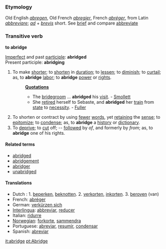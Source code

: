 ===Etymology===
Old English ''[[abregen]]'', Old French ''[[abregier]]'', French ''[[abréger]]'', from Latin ''[[abbreviare]]''; ''[[ad]]'' + ''[[brevis]]'' short. See [[brief]] and compare [[abbreviate]]

===Transitive verb===
'''to abridge'''

[[Imperfect]] and past [[participle]]: '''abridged'''<br>
Present participle: '''abridging'''
#To make [[shorter]]; to [[shorten]] in [[duration]]; to [[lessen]]; to [[diminish]]; to [[curtail]]; as, to '''abridge''' [[labor]]; to '''abridge''' [[power]] or [[right]]s.
#:'''[[Quotation]]s'''
#:*The [[bridegroom]] ... '''abridged''' his [[visit]]. - [[Smollett]]
#:*She [[retire]]d herself to Sebaste, and '''abridged''' her [[train]] from [[state]] to [[necessity]]. - [[Fuller]]
#To shorten or contract by using [[fewer]] [[word]]s, yet [[retaining]] the [[sense]]; to [[epitomize]]; to [[condense]]; as, to '''abridge''' a [[history]] or [[dictionary]].
#To [[deprive]]; to [[cut]] off; -- [[follow]]ed by ''of'', and formerly by ''from''; as, to '''abridge''' one of his rights.

====Related terms====
*[[abridged]]
*[[abridgement]]
*[[abridger]]
*[[unabridged]]

====Translations====
*Dutch : 1. [[beperken]], [[beknotten]]. 2. [[verkorten]], [[inkorten]]. 3. [[beroven]] (van)
*French: [[abréger]]
*German: [[verkürzen sich]]
*[[Interlingua]]: [[abbreviar]], [[reducer]]
*Italian: [[ridurre]]
*[[Norwegian]]: [[forkorte]], [[sammendra]]
*Portuguese: [[abreviar]], [[resumir]], [[condensar]]
*Spanish: [[abreviar]]

[[it:abridge]]
[[pt:Abridge]]